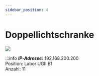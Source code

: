 ```yaml
---
sidebar_position: 4
---
```


# Doppellichtschranke



[![](/image/Labore/B1/Laborplatten/MusterET/platte_doppellichtschranke_min.webp)](/image/Labore/B1/Laborplatten/MusterET/platte_doppellichtschranke.webp)


:::info
***IP-Adresse:*** 192.168.200.200 \
Position:   Labor UGII B1\
Anzahl: 11